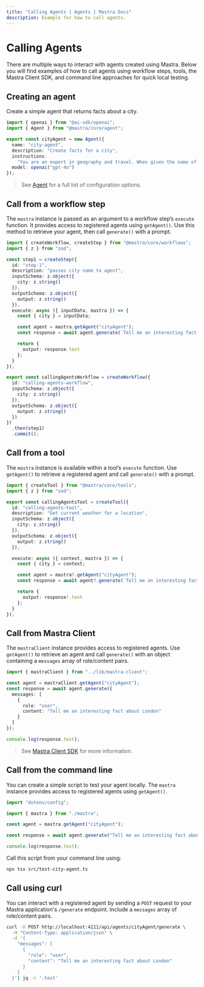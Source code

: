 ```yaml
---
title: "Calling Agents | Agents | Mastra Docs"
description: Example for how to call agents.
---
```


# Calling Agents

There are multiple ways to interact with agents created using Mastra. Below you will find examples of how to call agents using workflow steps, tools, the Mastra Client SDK, and command line approaches for quick local testing.

## Creating an agent

Create a simple agent that returns facts about a city.

```typescript filename="src/mastra/agents/example-city-agent.ts" showLineNumbers copy
import { openai } from "@ai-sdk/openai";
import { Agent } from "@mastra/core/agent";

export const cityAgent = new Agent({
  name: "city-agent",
  description: "Create facts for a city",
  instructions:
    "You are an expert in geography and travel. When given the name of a city, respond with one interesting, lesser-known fact about that city. Keep the response concise and factual.",
  model: openai("gpt-4o")
});
```

> See [Agent](../../reference/agents/agent.mdx) for a full list of configuration options.

## Call from a workflow step

The `mastra` instance is passed as an argument to a workflow step’s `execute` function. It provides access to registered agents using `getAgent()`. Use this method to retrieve your agent, then call `generate()` with a prompt.

```typescript filename="src/mastra/workflows/example-calling-agents-workflow.ts" showLineNumbers copy
import { createWorkflow, createStep } from "@mastra/core/workflows";
import { z } from "zod";

const step1 = createStep({
  id: "step-1",
  description: "passes city name to agent",
  inputSchema: z.object({
    city: z.string()
  }),
  outputSchema: z.object({
    output: z.string()
  }),
  execute: async ({ inputData, mastra }) => {
    const { city } = inputData;

    const agent = mastra.getAgent("cityAgent");
    const response = await agent.generate(`Tell me an interesting fact about ${city}`);

    return {
      output: response.text
    };
  }
});

export const callingAgentsWorkflow = createWorkflow({
  id: "calling-agents-workflow",
  inputSchema: z.object({
    city: z.string()
  }),
  outputSchema: z.object({
    output: z.string()
  })
})
  .then(step1)
  .commit();
```

## Call from a tool

The `mastra` instance is available within a tool’s `execute` function. Use `getAgent()` to retrieve a registered agent and call `generate()` with a prompt.

```typescript filename="src/mastra/tools/example-calling-agents-tool.ts" showLineNumbers copy
import { createTool } from "@mastra/core/tools";
import { z } from "zod";

export const callingAgentsTool = createTool({
  id: "calling-agents-tool",
  description: "Get current weather for a location",
  inputSchema: z.object({
    city: z.string()
  }),
  outputSchema: z.object({
    output: z.string()
  }),

  execute: async ({ context, mastra }) => {
    const { city } = context;

    const agent = mastra?.getAgent("cityAgent");
    const response = await agent?.generate(`Tell me an interesting fact about ${city}`);

    return {
      output: response!.text
    };
  }
});
```

## Call from Mastra Client

The `mastraClient` instance provides access to registered agents. Use `getAgent()` to retrieve an agent and call `generate()` with an object containing a `messages` array of role/content pairs.

```typescript showLineNumbers copy
import { mastraClient } from "../lib/mastra-client";

const agent = mastraClient.getAgent("cityAgent");
const response = await agent.generate({
  messages: [
    {
      role: "user",
      content: "Tell me an interesting fact about London"
    }
  ]
});

console.log(response.text);
```

> See [Mastra Client SDK](../../docs/server-db/mastra-client.mdx) for more information.

## Call from the command line

You can create a simple script to test your agent locally. The `mastra` instance provides access to registered agents using `getAgent()`.

```typescript filename="src/test-city-agent.ts" showLineNumbers copy
import "dotenv/config";

import { mastra } from "./mastra";

const agent = mastra.getAgent("cityAgent");

const response = await agent.generate("Tell me an interesting fact about London");

console.log(response.text);
```

Call this script from your command line using:

```bash
npx tsx src/test-city-agent.ts
```

## Call using curl

You can interact with a registered agent by sending a `POST` request to your Mastra application's `/generate` endpoint. Include a `messages` array of role/content pairs.

```bash
curl -X POST http://localhost:4111/api/agents/cityAgent/generate \
  -H "Content-Type: application/json" \
  -d '{
    "messages": [
      {
        "role": "user",
        "content": "Tell me an interesting fact about London"
      }
    ]
  }'| jq -r '.text'
```
